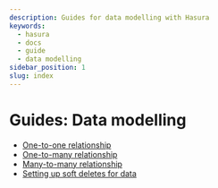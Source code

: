 ```yaml
---
description: Guides for data modelling with Hasura
keywords:
  - hasura
  - docs
  - guide
  - data modelling
sidebar_position: 1
slug: index
---
```


# Guides: Data modelling

- [One-to-one relationship](/guides/data-modelling/one-to-one.mdx)
- [One-to-many relationship](/guides/data-modelling/one-to-many.mdx)
- [Many-to-many relationship](/guides/data-modelling/many-to-many.mdx)
- [Setting up soft deletes for data](/guides/data-modelling/soft-deletes.mdx)
